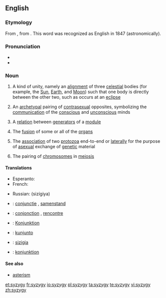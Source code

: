 {{was wotd|2006|January|28}}
==English==

===Etymology===
From {{etyl|LL.}} {{term|syzygia||lang=la|conjunction}}, from {{etyl|grc|en}} {{term|σύζυγος||tr=syzygos|lang=grc|yoked together}}. This word was recognized as English in 1847 (astronomically).

===Pronunciation===
* {{X-SAMPA|/"sIz.IdZ.i/}}
* {{IPA|/ˈsɪz.ɪdʒ.i/}}

===Noun===
{{wikipedia}}
{{en-noun|syzyg|ies}}

# {{context|astronomy|astrology}} A kind of unity, namely an [[alignment]] of three [[celestial]] bodies (for example, the [[Sun]], [[Earth]], and [[Moon]]) such that one body is directly between the other two, such as occurs at an [[eclipse]]
# {{psychology}} An [[archetypal]] pairing of [[contrasexual]] opposites, symbolizing the [[communication]] of the [[conscious]] and [[unconscious]] minds
# {{mathematics}} A [[relation]] between [[generator|generators]] of a [[module]]
# {{medicine}} The [[fusion]] of some or all of the [[organs]]
# {{zoology}} The [[association]] of two [[protozoa]] end-to-end or [[laterally]] for the purpose of [[asexual]] exchange of [[genetic]] material
# {{zoology}} The pairing of [[chromosome|chromosomes]] in [[meiosis]]

====Translations====
{{trans-top|astronomical conjunction}}
* Esperanto: {{t|eo|sizigio}}
* French: {{t+|fr|syzygie|f}}
{{trans-mid}}
* Russian: {{t+|ru|сизигия|f}} (sizígiya)
{{trans-bottom}}

{{checktrans-top}}
* {{ttbc|nl}}: [[conjunctie]] {{f}}, [[samenstand]] {{m}}
* {{ttbc|fr}}: [[conjonction]] {{f}}, [[rencontre]] {{m}}
* {{ttbc|de}}: [[Konjunktion]] {{f}}
{{trans-mid}}
* {{ttbc|io}}: [[kunjunto]]
* {{ttbc|it}}: [[sizigia]] {{f}}
* {{ttbc|sv}}: [[konjunktion]] {{c}}
{{trans-bottom}}

====See also====
* [[asterism]]

[[et:syzygy]]
[[fr:syzygy]]
[[io:syzygy]]
[[pl:syzygy]]
[[ta:syzygy]]
[[te:syzygy]]
[[vi:syzygy]]
[[zh:syzygy]]